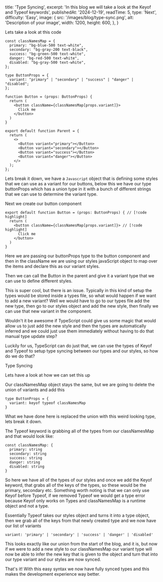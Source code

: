   title: 'Type Syncing',
  excerpt: 'In this blog we will take a look at the Keyof and Typeof keywords',
  publishedAt: '2024-12-19',
  readTime: 5,
  type: 'Next',
  difficulty: 'Easy',
  image: {
    src: '/images/blog/type-sync.png',
    alt: 'Description of your image',
    width: 1200,
    height: 600,
  },
}

Lets take a look at this code

```tsx
const classNamesMap = {
  primary: "bg-blue-500 text-white",
  secondary: "bg-gray-200 text-black",
  success: "bg-green-500 text-white",
  danger: "bg-red-500 text-white",
  disabled: "bg-gray-500 text-white",
};

type ButtonProps = {
  variant: "primary" | "secondary" | "success" | "danger" | "disabled";
};

function Button = (props: ButtonProps) {
  return (
    <button className={classNamesMap[props.variant]}>
      Click me
    </button>
  )
}

export default function Parent = {
  return (
    <>
      <Button variant="primary"></Button>
      <Button variant="secondary"></Button>
      <Button variant="success"></Button>
      <Button variant="danger"></Button>
    </>
  );
};
```

Lets break it down, we have a `Javascript` object that is defining some styles that we can use as a variant for our buttons, below this we have our type buttonProps which has a union type in it with a bunch of different strings that we can use to determine the variant type.

Next we create our button component

```tsx
export default function Button = (props: ButtonProps) { // [!code highlight]
  return (
    <button className={classNamesMap[props.variant]}> // [!code highlight]
      Click me
    </button>
  )
}
```

Here we are passing our buttonProps type to the button component and then in the className we are using our styles javaScript object to map over the items and declare this as our variant styles.

Then we can call the Button in the parent and give it a variant type that we can use to define different styles.

This is super cool, but there is an issue. Typically in this kind of setup the types would be stored inside a types file, so what would happen if we want to add a new variant? Well we would have to go to our types file add the new type, then go to our styles object and add the new style, then finally we can use that new variant in the component.

Wouldn't it be awesome if TypeScript could give us some magic that would allow us to just add the new style and then the types are automatically inferred and we could just use them immediately without having to do that manual type update step?

Luckily for us, TypeScript can do just that, we can use the types of Keyof and Typeof to setup type syncing between our types and our styles, so how do we do that?

Type Syncing

Lets have a look at how we can set this up

Our classNamesMap object stays the same, but we are going to delete the union of variants and add this

```tsx
type ButtonProps = {
  variant: keyof typeof classNamesMap
}
```

What we have done here is replaced the union with this weird looking type, lets break it down.

The Typeof keyword is grabbing all of the types from our classNamesMap and that would look like:

```tsx
const classNamesMap: {
  primary: string
  secondary: string
  success: string
  danger: string
  disabled: string
}
```

So here we have all of the types of our styles and once we add the Keyof keyword, that grabs all of the keys of the types, so these would be the primary, secondary etc. Something worth noting is that we can only use Keyof before Typeof, if we removed Typeof we would get a type error because Keyof only works on Types and classNamesMap is a runtime object and not a type.

Essentially Typeof takes our styles object and turns it into a type object, then we grab all of the keys from that newly created type and we now have our list of variants

```tsx
variant: 'primary' | 'secondary' | 'success' | 'danger' | 'disabled'
```

This looks exactly like our union from the start of the blog, and it is, but now if we were to add a new style to our classNamesMap our variant type will now be able to infer the new key that is given to the object and turn that into our type variant and our styles are now synced.

That's it! With this easy syntax we now have fully synced types and this makes the development experience way better.
